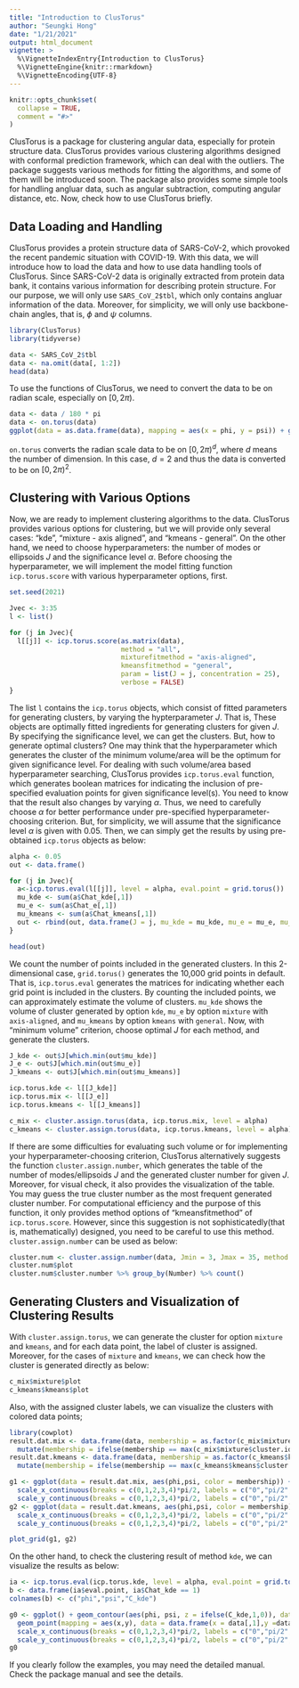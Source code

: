```yaml
---
title: "Introduction to ClusTorus"
author: "Seungki Hong"
date: "1/21/2021"
output: html_document
vignette: >
  %\VignetteIndexEntry{Introduction to ClusTorus}
  %\VignetteEngine{knitr::rmarkdown}
  %\VignetteEncoding{UTF-8}
---
```


```r
knitr::opts_chunk$set(
  collapse = TRUE,
  comment = "#>"
)
```


ClusTorus is a package for clustering angular data, especially for protein structure data. ClusTorus provides various clustering algorithms designed with conformal prediction framework, which can deal with the outliers. The package suggests various methods for fitting the algorithms, and some of them will be introduced soon. The package also provides some simple tools for handling angluar data, such as angular subtraction, computing angular distance, etc. Now, check how to use ClusTorus briefly.

## Data Loading and Handling

ClusTorus provides a protein structure data of SARS-CoV-2, which provoked the recent pandemic situation with COVID-19. With this data, we will introduce how to load the data and how to use data handling tools of ClusTorus. Since SARS-CoV-2 data is originally extracted from protein data bank, it contains various information for describing protein structure. For our purpose, we will only use `SARS_CoV_2$tbl`, which only contains angluar information of the data. Moreover, for simplicity, we will only use backbone-chain angles, that is, $\phi$ and $\psi$ columns.

```r
library(ClusTorus)
library(tidyverse)

data <- SARS_CoV_2$tbl
data <- na.omit(data[, 1:2])
head(data)
```

To use the functions of ClusTorus, we need to convert the data to be on radian scale, especially on $[0, 2\pi)$. 
```r
data <- data / 180 * pi
data <- on.torus(data)
ggplot(data = as.data.frame(data), mapping = aes(x = phi, y = psi)) + geom_point()
```


`on.torus` converts the radian scale data to be on $[0, 2\pi)^d$, where $d$ means the number of dimension. In this case, $d = 2$ and thus the data is converted to be on $[0, 2\pi)^2$.

## Clustering with Various Options

Now, we are ready to implement clustering algorithms to the data. ClusTorus provides various options for clustering, but we will provide only several cases: "kde", "mixture - axis aligned", and "kmeans - general". On the other hand, we need to choose hyperparameters: the number of modes or ellipsoids $J$ and the significance level $\alpha$. Before choosing the hyperparameter, we will implement the model fitting function `icp.torus.score` with various hyperparameter options, first.

```r
set.seed(2021)

Jvec <- 3:35
l <- list()

for (j in Jvec){
  l[[j]] <- icp.torus.score(as.matrix(data),
                            method = "all",
                            mixturefitmethod = "axis-aligned",
                            kmeansfitmethod = "general",
                            param = list(J = j, concentration = 25), 
                            verbose = FALSE)
}

```


The list `l` contains the `icp.torus` objects, which consist of fitted parameters for generating clusters, by varying the hypterparameter $J$. That is, These objects are optimally fitted ingredients for generating clusters for given $J$. By specifying the significance level, we can get the clusters. But, how to generate optimal clusters? One may think that the hyperparameter which generates the cluster of the minimum volume/area will be the optimum for given significance level. For dealing with such volume/area based hyperparameter searching, ClusTorus provides `icp.torus.eval` function, which generates boolean matrices for indicating the inclusion of pre-specified evaluation points for given significance level(s). You need to know that the result also changes by varying $\alpha$. Thus, we need to carefully choose $\alpha$ for better performance under pre-specified hyperparameter-choosing criterion. But, for simplicity, we will assume that the significance level $\alpha$ is given with $0.05$. Then, we can simply get the results by using pre-obtained `icp.torus` objects as below:

```r
alpha <- 0.05
out <- data.frame()

for (j in Jvec){
  a<-icp.torus.eval(l[[j]], level = alpha, eval.point = grid.torus())
  mu_kde <- sum(a$Chat_kde[,1])
  mu_e <- sum(a$Chat_e[,1])
  mu_kmeans <- sum(a$Chat_kmeans[,1])
  out <- rbind(out, data.frame(J = j, mu_kde = mu_kde, mu_e = mu_e, mu_kmeans = mu_kmeans))
}

head(out)
```

We count the number of points included in the generated clusters. In this 2-dimensional case, `grid.torus()` generates the 10,000 grid points in default. That is, `icp.torus.eval` generates the matrices for indicating whether each grid point is included in the clusters. By counting the included points, we can approximately estimate the volume of clusters. `mu_kde` shows the volume of cluster generated by option `kde`, `mu_e` by option `mixture` with `axis-aligned`, and `mu_kmeans` by option `kmeans` with `general`. Now, with "minimum volume" criterion, choose optimal $J$ for each method, and generate the clusters.

```r
J_kde <- out$J[which.min(out$mu_kde)]
J_e <- out$J[which.min(out$mu_e)]
J_kmeans <- out$J[which.min(out$mu_kmeans)]

icp.torus.kde <- l[[J_kde]]
icp.torus.mix <- l[[J_e]]
icp.torus.kmeans <- l[[J_kmeans]]

c_mix <- cluster.assign.torus(data, icp.torus.mix, level = alpha)
c_kmeans <- cluster.assign.torus(data, icp.torus.kmeans, level = alpha)
```

If there are some difficulties for evaluating such volume or for implementing your hyperparameter-choosing criterion, ClusTorus alternatively suggests the function `cluster.assign.number`, which generates the table of the number of modes/ellipsoids $J$ and the generated cluster number for given $J$. Moreover, for visual check, it also provides the visualization of the table. You may guess the true cluster number as the most frequent generated cluster number. For computational efficiency and the purpose of this function, it only provides method options of "kmeansfitmethod" of `icp.torus.score`. However, since this suggestion is not sophisticatedly(that is, mathematically) designed, you need to be careful to use this method. `cluster.assign.number` can be used as below:

```r
cluster.num <- cluster.assign.number(data, Jmin = 3, Jmax = 35, method = "homogeneous-circular")
cluster.num$plot
cluster.num$cluster.number %>% group_by(Number) %>% count()
```


## Generating Clusters and Visualization of Clustering Results
With `cluster.assign.torus`, we can generate the cluster for option `mixture` and `kmeans`, and for each data point, the label of cluster is assigned. Moreover, for the cases of `mixture` and `kmeans`, we can check how the cluster is generated directly as below:

```r
c_mix$mixture$plot
c_kmeans$kmeans$plot
```

Also, with the assigned cluster labels, we can visualize the clusters with colored data points; 
```r
library(cowplot)
result.dat.mix <- data.frame(data, membership = as.factor(c_mix$mixture$cluster.id.outlier)) %>%
  mutate(membership = ifelse(membership == max(c_mix$mixture$cluster.id.outlier), "out", membership))
result.dat.kmeans <- data.frame(data, membership = as.factor(c_kmeans$kmeans$cluster.id.outlier)) %>%
  mutate(membership = ifelse(membership == max(c_kmeans$kmeans$cluster.id.outlier), "out", membership))

g1 <- ggplot(data = result.dat.mix, aes(phi,psi, color = membership)) + geom_point() +
  scale_x_continuous(breaks = c(0,1,2,3,4)*pi/2, labels = c("0","pi/2","pi","3pi/2","2pi"), limits = c(0,2*pi))+
  scale_y_continuous(breaks = c(0,1,2,3,4)*pi/2, labels = c("0","pi/2","pi","3pi/2","2pi"), limits = c(0,2*pi))
g2 <- ggplot(data = result.dat.kmeans, aes(phi,psi, color = membership)) + geom_point() +
  scale_x_continuous(breaks = c(0,1,2,3,4)*pi/2, labels = c("0","pi/2","pi","3pi/2","2pi"), limits = c(0,2*pi))+
  scale_y_continuous(breaks = c(0,1,2,3,4)*pi/2, labels = c("0","pi/2","pi","3pi/2","2pi"), limits = c(0,2*pi))

plot_grid(g1, g2)
```

On the other hand, to check the clustering result of method `kde`, we can visualize the results as below:
```r
ia <- icp.torus.eval(icp.torus.kde, level = alpha, eval.point = grid.torus())
b <- data.frame(ia$eval.point, ia$Chat_kde == 1)
colnames(b) <- c("phi","psi","C_kde")

g0 <- ggplot() + geom_contour(aes(phi, psi, z = ifelse(C_kde,1,0)), data = b, size = 1,lineend = "round" ) +
  geom_point(mapping = aes(x,y), data = data.frame(x = data[,1],y =data[,2])) +
  scale_x_continuous(breaks = c(0,1,2,3,4)*pi/2, labels = c("0","pi/2","pi","3pi/2","2pi"), limits = c(0,2*pi))+
  scale_y_continuous(breaks = c(0,1,2,3,4)*pi/2, labels = c("0","pi/2","pi","3pi/2","2pi"), limits = c(0,2*pi))
g0
```

If you clearly follow the examples, you may need the detailed manual. Check the package manual and see the details. 




